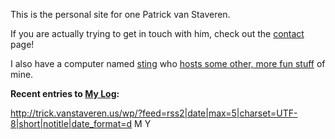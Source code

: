 This is the personal site for one Patrick van Staveren.

If you are actually trying to get in touch with him, check out the [[Contact|contact]] page!

I also have a computer named [[Computers/Sting|sting]] who [http://sting.vanstaveren.us:8000/ hosts some other, more fun stuff] of mine.

'''Recent entries to [http://trick.vanstaveren.us/wp My Log]:'''

<rss>http://trick.vanstaveren.us/wp/?feed=rss2|date|max=5|charset=UTF-8|short|notitle|date_format=d M Y</rss>